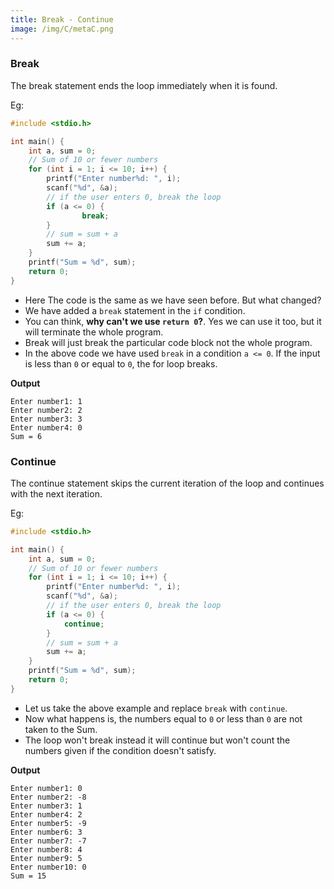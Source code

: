 ```yaml
---
title: Break - Continue
image: /img/C/metaC.png
---
```


### Break

The break statement ends the loop immediately when it is found.

Eg:
```c
#include <stdio.h>

int main() {
	int a, sum = 0;
	// Sum of 10 or fewer numbers
	for (int i = 1; i <= 10; i++) {
		printf("Enter number%d: ", i);
		scanf("%d", &a);
		// if the user enters 0, break the loop
		if (a <= 0) {
				break;
		}
		// sum = sum + a
		sum += a;
	}
	printf("Sum = %d", sum);
	return 0;
}
```

- Here The code is the same as we have seen before. But what changed?
- We have added a `break` statement in the `if` condition.
- You can think, **why can't we use `return 0`?**. Yes we can use it too, but it will terminate the whole program.
- Break will just break the particular code block not the whole program.
- In the above code we have used `break` in a condition `a <= 0`. 
If the input is less than `0` or equal to `0`, the for loop breaks.

**Output**
```
Enter number1: 1
Enter number2: 2
Enter number3: 3
Enter number4: 0
Sum = 6
```
### Continue

The continue statement skips the current iteration of the loop and continues with the next iteration.

Eg:

```c
#include <stdio.h>

int main() {
	int a, sum = 0;
	// Sum of 10 or fewer numbers
	for (int i = 1; i <= 10; i++) {
		printf("Enter number%d: ", i);
		scanf("%d", &a);
		// if the user enters 0, break the loop
		if (a <= 0) {
			continue;
		}
		// sum = sum + a
		sum += a;
	}
	printf("Sum = %d", sum);
	return 0;
}
```

- Let us take the above example and replace `break` with `continue`.
- Now what happens is, the numbers equal to `0` or less than `0` are not taken to the Sum.
- The loop won't break instead it will continue but won't count the numbers given if the condition doesn't satisfy.

**Output**

```
Enter number1: 0
Enter number2: -8
Enter number3: 1
Enter number4: 2
Enter number5: -9
Enter number6: 3
Enter number7: -7
Enter number8: 4
Enter number9: 5
Enter number10: 0
Sum = 15
```